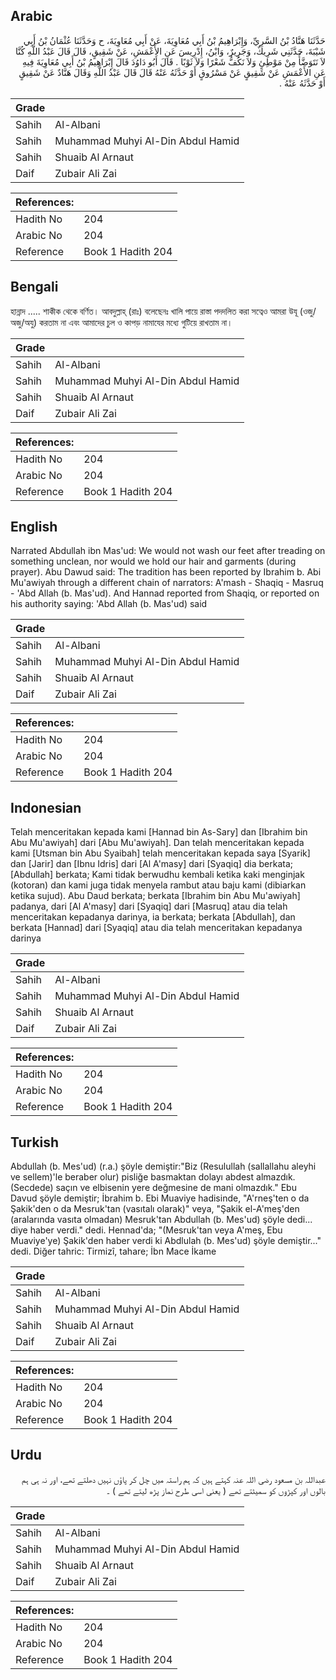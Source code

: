 ## Arabic


<div dir="rtl" lang="ar" style={{fontSize:'larger',backgroundColor:'#f8f9fa',padding:20}}>
حَدَّثَنَا هَنَّادُ بْنُ السَّرِيِّ، وَإِبْرَاهِيمُ بْنُ أَبِي مُعَاوِيَةَ، عَنْ أَبِي مُعَاوِيَةَ، ح وَحَدَّثَنَا عُثْمَانُ بْنُ أَبِي شَيْبَةَ، حَدَّثَنِي شَرِيكٌ، وَجَرِيرٌ، وَابْنُ، إِدْرِيسَ عَنِ الأَعْمَشِ، عَنْ شَقِيقٍ، قَالَ قَالَ عَبْدُ اللَّهِ كُنَّا لاَ نَتَوَضَّأُ مِنْ مَوْطِئٍ وَلاَ نَكُفُّ شَعْرًا وَلاَ ثَوْبًا ‏.‏ قَالَ أَبُو دَاوُدَ قَالَ إِبْرَاهِيمُ بْنُ أَبِي مُعَاوِيَةَ فِيهِ عَنِ الأَعْمَشِ عَنْ شَقِيقٍ عَنْ مَسْرُوقٍ أَوْ حَدَّثَهُ عَنْهُ قَالَ قَالَ عَبْدُ اللَّهِ وَقَالَ هَنَّادٌ عَنْ شَقِيقٍ أَوْ حَدَّثَهُ عَنْهُ ‏.‏
</div>
<div style={{backgroundColor:'#f8f9fa',padding:20, marginBottom: 10}}><table> <thead> <tr> <th>Grade</th> <th></th> </tr> </thead> <tbody> <tr><td>Sahih</td><td>Al-Albani</td></tr><tr><td>Sahih</td><td>Muhammad Muhyi Al-Din Abdul Hamid</td></tr><tr><td>Sahih</td><td>Shuaib Al Arnaut</td></tr><tr><td>Daif</td><td>Zubair Ali Zai</td></tr></tbody></table><table> <thead> <tr> <th>References:</th> <th></th> </tr> </thead> <tbody><tr><td>Hadith No</td><td>204</td></tr><tr><td>Arabic No</td><td>204</td></tr><tr><td>Reference</td><td>Book 1 Hadith 204</td></tr></tbody></table></div>

## Bengali


<div dir="ltr" lang="bn" style={{fontSize:'larger',backgroundColor:'#f8f9fa',padding:20}}>
হান্নাদ ..... শাকীক থেকে বর্ণিত। আবদুল্লাহ্ (রাঃ) বলেছেনঃ খালি পায়ে রাস্তা পদদলিত করা সত্বেও আমরা উযূ (ওজু/অজু/অযু) করতাম না এবং আমাদের চুল ও কাপড় নামাযের মধ্যে গুটিয়ে রাখতাম না।
</div>
<div style={{backgroundColor:'#f8f9fa',padding:20, marginBottom: 10}}><table> <thead> <tr> <th>Grade</th> <th></th> </tr> </thead> <tbody> <tr><td>Sahih</td><td>Al-Albani</td></tr><tr><td>Sahih</td><td>Muhammad Muhyi Al-Din Abdul Hamid</td></tr><tr><td>Sahih</td><td>Shuaib Al Arnaut</td></tr><tr><td>Daif</td><td>Zubair Ali Zai</td></tr></tbody></table><table> <thead> <tr> <th>References:</th> <th></th> </tr> </thead> <tbody><tr><td>Hadith No</td><td>204</td></tr><tr><td>Arabic No</td><td>204</td></tr><tr><td>Reference</td><td>Book 1 Hadith 204</td></tr></tbody></table></div>

## English


<div dir="ltr" lang="en" style={{fontSize:'larger',backgroundColor:'#f8f9fa',padding:20}}>
Narrated Abdullah ibn Mas'ud: We would not wash our feet after treading on something unclean, nor would we hold our hair and garments (during prayer). Abu Dawud said: The tradition has been reported by Ibrahim b. Abi Mu'awiyah through a different chain of narrators: A'mash - Shaqiq - Masruq - 'Abd Allah (b. Mas'ud). And Hannad reported from Shaqiq, or reported on his authority saying: 'Abd Allah (b. Mas'ud) said
</div>
<div style={{backgroundColor:'#f8f9fa',padding:20, marginBottom: 10}}><table> <thead> <tr> <th>Grade</th> <th></th> </tr> </thead> <tbody> <tr><td>Sahih</td><td>Al-Albani</td></tr><tr><td>Sahih</td><td>Muhammad Muhyi Al-Din Abdul Hamid</td></tr><tr><td>Sahih</td><td>Shuaib Al Arnaut</td></tr><tr><td>Daif</td><td>Zubair Ali Zai</td></tr></tbody></table><table> <thead> <tr> <th>References:</th> <th></th> </tr> </thead> <tbody><tr><td>Hadith No</td><td>204</td></tr><tr><td>Arabic No</td><td>204</td></tr><tr><td>Reference</td><td>Book 1 Hadith 204</td></tr></tbody></table></div>

## Indonesian


<div dir="ltr" lang="id" style={{fontSize:'larger',backgroundColor:'#f8f9fa',padding:20}}>
Telah menceritakan kepada kami [Hannad bin As-Sary] dan [Ibrahim bin Abu Mu'awiyah] dari [Abu Mu'awiyah]. Dan telah menceritakan kepada kami [Utsman bin Abu Syaibah] telah menceritakan kepada saya [Syarik] dan [Jarir] dan [Ibnu Idris] dari [Al A'masy] dari [Syaqiq] dia berkata; [Abdullah] berkata; Kami tidak berwudhu kembali ketika kaki menginjak (kotoran) dan kami juga tidak menyela rambut atau baju kami (dibiarkan ketika sujud). Abu Daud berkata; berkata [Ibrahim bin Abu Mu'awiyah] padanya, dari [Al A'masy] dari [Syaqiq] dari [Masruq] atau dia telah menceritakan kepadanya darinya, ia berkata; berkata [Abdullah], dan berkata [Hannad] dari [Syaqiq] atau dia telah menceritakan kepadanya darinya
</div>
<div style={{backgroundColor:'#f8f9fa',padding:20, marginBottom: 10}}><table> <thead> <tr> <th>Grade</th> <th></th> </tr> </thead> <tbody> <tr><td>Sahih</td><td>Al-Albani</td></tr><tr><td>Sahih</td><td>Muhammad Muhyi Al-Din Abdul Hamid</td></tr><tr><td>Sahih</td><td>Shuaib Al Arnaut</td></tr><tr><td>Daif</td><td>Zubair Ali Zai</td></tr></tbody></table><table> <thead> <tr> <th>References:</th> <th></th> </tr> </thead> <tbody><tr><td>Hadith No</td><td>204</td></tr><tr><td>Arabic No</td><td>204</td></tr><tr><td>Reference</td><td>Book 1 Hadith 204</td></tr></tbody></table></div>

## Turkish


<div dir="ltr" lang="tr" style={{fontSize:'larger',backgroundColor:'#f8f9fa',padding:20}}>
Abdullah (b. Mes'ud) (r.a.) şöyle demiştir:"Biz (Resulullah (sallallahu aleyhi ve sellem)'le beraber olur) pisliğe basmaktan dolayı abdest almazdık. (Secdede) saçın ve elbisenin yere değmesine de mani olmazdık." Ebu Davud şöyle demiştir; İbrahim b. Ebi Muaviye hadisinde, "A'rneş'ten o da Şakik'den o da Mesruk'tan (vasıtalı olarak)" veya, "Şakik el-A'meş'den (aralarında vasıta olmadan) Mesruk'tan Abdullah (b. Mes'ud) şöyle dedi... diye haber verdi." dedi. Hennad'da; "(Mesruk'tan veya A'meş, Ebu Muaviye'ye) Şakik'den haber verdi ki Abdlulah (b. Mes'ud) şöyle demiştir..." dedi. Diğer tahric: Tirmizî, tahare; İbn Mace İkame
</div>
<div style={{backgroundColor:'#f8f9fa',padding:20, marginBottom: 10}}><table> <thead> <tr> <th>Grade</th> <th></th> </tr> </thead> <tbody> <tr><td>Sahih</td><td>Al-Albani</td></tr><tr><td>Sahih</td><td>Muhammad Muhyi Al-Din Abdul Hamid</td></tr><tr><td>Sahih</td><td>Shuaib Al Arnaut</td></tr><tr><td>Daif</td><td>Zubair Ali Zai</td></tr></tbody></table><table> <thead> <tr> <th>References:</th> <th></th> </tr> </thead> <tbody><tr><td>Hadith No</td><td>204</td></tr><tr><td>Arabic No</td><td>204</td></tr><tr><td>Reference</td><td>Book 1 Hadith 204</td></tr></tbody></table></div>

## Urdu


<div dir="rtl" lang="ur" style={{fontSize:'larger',backgroundColor:'#f8f9fa',padding:20}}>
عبداللہ بن مسعود رضی اللہ عنہ کہتے ہیں کہ ہم راستہ میں چل کر پاؤں نہیں دھلتے تھے، اور نہ ہی ہم بالوں اور کپڑوں کو سمیٹتے تھے ( یعنی اسی طرح نماز پڑھ لیتے تھے ) ۔
</div>
<div style={{backgroundColor:'#f8f9fa',padding:20, marginBottom: 10}}><table> <thead> <tr> <th>Grade</th> <th></th> </tr> </thead> <tbody> <tr><td>Sahih</td><td>Al-Albani</td></tr><tr><td>Sahih</td><td>Muhammad Muhyi Al-Din Abdul Hamid</td></tr><tr><td>Sahih</td><td>Shuaib Al Arnaut</td></tr><tr><td>Daif</td><td>Zubair Ali Zai</td></tr></tbody></table><table> <thead> <tr> <th>References:</th> <th></th> </tr> </thead> <tbody><tr><td>Hadith No</td><td>204</td></tr><tr><td>Arabic No</td><td>204</td></tr><tr><td>Reference</td><td>Book 1 Hadith 204</td></tr></tbody></table></div>